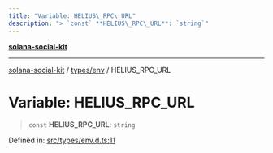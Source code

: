 ```yaml
---
title: "Variable: HELIUS\_RPC\_URL"
description: "> `const` **HELIUS\_RPC\_URL**: `string`"
---
```


[**solana-social-kit**](../../../README.mdx)

***

[solana-social-kit](../../../README.mdx) / [types/env](../README.mdx) / HELIUS\_RPC\_URL

# Variable: HELIUS\_RPC\_URL

> `const` **HELIUS\_RPC\_URL**: `string`

Defined in: [src/types/env.d.ts:11](https://github.com/SendArcade/solana-social-starter/blob/03568260ca96ed63f77049843c721de1cb011893/src/types/env.d.ts#L11)
